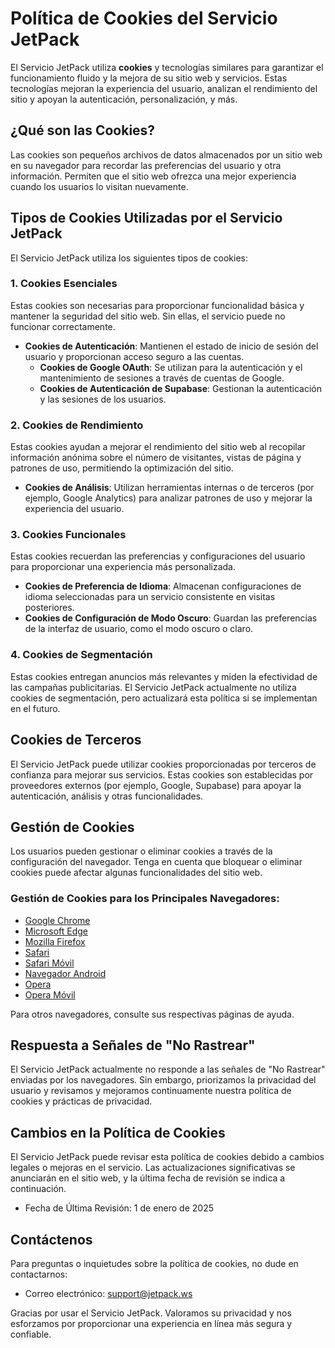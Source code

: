 # Política de Cookies del Servicio JetPack

El Servicio JetPack utiliza **cookies** y tecnologías similares para garantizar el funcionamiento fluido y la mejora de su sitio web y servicios. Estas tecnologías mejoran la experiencia del usuario, analizan el rendimiento del sitio y apoyan la autenticación, personalización, y más.

## ¿Qué son las Cookies?

Las cookies son pequeños archivos de datos almacenados por un sitio web en su navegador para recordar las preferencias del usuario y otra información. Permiten que el sitio web ofrezca una mejor experiencia cuando los usuarios lo visitan nuevamente.

## Tipos de Cookies Utilizadas por el Servicio JetPack

El Servicio JetPack utiliza los siguientes tipos de cookies:

### 1. Cookies Esenciales

Estas cookies son necesarias para proporcionar funcionalidad básica y mantener la seguridad del sitio web. Sin ellas, el servicio puede no funcionar correctamente.

- **Cookies de Autenticación**: Mantienen el estado de inicio de sesión del usuario y proporcionan acceso seguro a las cuentas.
  - **Cookies de Google OAuth**: Se utilizan para la autenticación y el mantenimiento de sesiones a través de cuentas de Google.
  - **Cookies de Autenticación de Supabase**: Gestionan la autenticación y las sesiones de los usuarios.

### 2. Cookies de Rendimiento

Estas cookies ayudan a mejorar el rendimiento del sitio web al recopilar información anónima sobre el número de visitantes, vistas de página y patrones de uso, permitiendo la optimización del sitio.

- **Cookies de Análisis**: Utilizan herramientas internas o de terceros (por ejemplo, Google Analytics) para analizar patrones de uso y mejorar la experiencia del usuario.

### 3. Cookies Funcionales

Estas cookies recuerdan las preferencias y configuraciones del usuario para proporcionar una experiencia más personalizada.

- **Cookies de Preferencia de Idioma**: Almacenan configuraciones de idioma seleccionadas para un servicio consistente en visitas posteriores.
- **Cookies de Configuración de Modo Oscuro**: Guardan las preferencias de la interfaz de usuario, como el modo oscuro o claro.

### 4. Cookies de Segmentación

Estas cookies entregan anuncios más relevantes y miden la efectividad de las campañas publicitarias. El Servicio JetPack actualmente no utiliza cookies de segmentación, pero actualizará esta política si se implementan en el futuro.

## Cookies de Terceros

El Servicio JetPack puede utilizar cookies proporcionadas por terceros de confianza para mejorar sus servicios. Estas cookies son establecidas por proveedores externos (por ejemplo, Google, Supabase) para apoyar la autenticación, análisis y otras funcionalidades.

## Gestión de Cookies

Los usuarios pueden gestionar o eliminar cookies a través de la configuración del navegador. Tenga en cuenta que bloquear o eliminar cookies puede afectar algunas funcionalidades del sitio web.

### Gestión de Cookies para los Principales Navegadores:

- [Google Chrome](https://support.google.com/chrome/answer/95647?hl=es)
- [Microsoft Edge](https://support.microsoft.com/es-es/microsoft-edge/allow-cookies)
- [Mozilla Firefox](https://support.mozilla.org/es/kb/cookies-informacion-que-los-sitios-web-guardan-en-tu-computadora)
- [Safari](https://support.apple.com/es-es/guide/safari/sfri11471/mac)
- [Safari Móvil](https://support.apple.com/es-es/HT201265)
- [Navegador Android](https://support.google.com/chrome/answer/114662?hl=es)
- [Opera](https://help.opera.com/es/latest/web-preferences/#cookies)
- [Opera Móvil](https://help.opera.com/es/mobile/android/#privacy)

Para otros navegadores, consulte sus respectivas páginas de ayuda.

## Respuesta a Señales de "No Rastrear"

El Servicio JetPack actualmente no responde a las señales de "No Rastrear" enviadas por los navegadores. Sin embargo, priorizamos la privacidad del usuario y revisamos y mejoramos continuamente nuestra política de cookies y prácticas de privacidad.

## Cambios en la Política de Cookies

El Servicio JetPack puede revisar esta política de cookies debido a cambios legales o mejoras en el servicio. Las actualizaciones significativas se anunciarán en el sitio web, y la última fecha de revisión se indica a continuación.

- Fecha de Última Revisión: 1 de enero de 2025

## Contáctenos

Para preguntas o inquietudes sobre la política de cookies, no dude en contactarnos:

- Correo electrónico: [support@jetpack.ws](mailto:support@jetpack.ws)

Gracias por usar el Servicio JetPack. Valoramos su privacidad y nos esforzamos por proporcionar una experiencia en línea más segura y confiable.